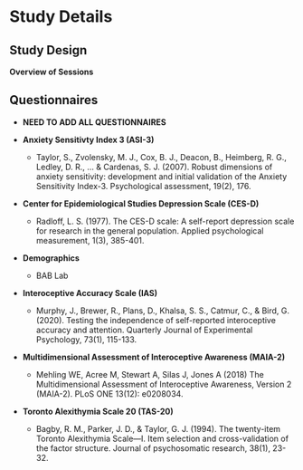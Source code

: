 # Study Details

## Study Design 

**Overview of Sessions**
![<!--- SoM --->](images/SoM_overview.png)


## Questionnaires

- **NEED TO ADD ALL QUESTIONNAIRES**

- **Anxiety Sensitivty Index 3 (ASI-3)**
  - Taylor, S., Zvolensky, M. J., Cox, B. J., Deacon, B., Heimberg, R. G., Ledley, D. R., ... & Cardenas, S. J. (2007). Robust dimensions of anxiety sensitivity: development and initial validation of the Anxiety Sensitivity Index-3. Psychological assessment, 19(2), 176.
- **Center for Epidemiological Studies Depression Scale (CES-D)**
  - Radloff, L. S. (1977). The CES-D scale: A self-report depression scale for research in the general population. Applied psychological measurement, 1(3), 385-401.
- **Demographics**
  - BAB Lab
- **Interoceptive Accuracy Scale (IAS)**
  - Murphy, J., Brewer, R., Plans, D., Khalsa, S. S., Catmur, C., & Bird, G. (2020). Testing the independence of self-reported interoceptive accuracy and attention. Quarterly Journal of Experimental Psychology, 73(1), 115-133.
- **Multidimensional Assessment of Interoceptive Awareness (MAIA-2)**
  - Mehling WE, Acree M, Stewart A, Silas J, Jones A (2018) The Multidimensional Assessment of Interoceptive Awareness, Version 2 (MAIA-2). PLoS ONE 13(12): e0208034.
- **Toronto Alexithymia Scale 20 (TAS-20)**
  - Bagby, R. M., Parker, J. D., & Taylor, G. J. (1994). The twenty-item Toronto Alexithymia Scale—I. Item selection and cross-validation of the factor structure. Journal of psychosomatic research, 38(1), 23-32.